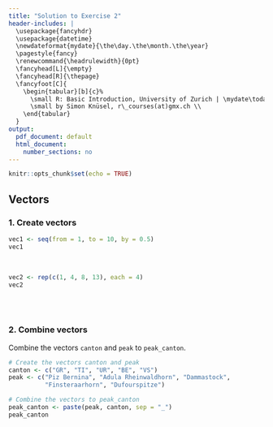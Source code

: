 ```yaml
---
title: "Solution to Exercise 2"
header-includes: |
  \usepackage{fancyhdr}
  \usepackage{datetime}
  \newdateformat{mydate}{\the\day.\the\month.\the\year}
  \pagestyle{fancy}
  \renewcommand{\headrulewidth}{0pt}
  \fancyhead[L]{\empty}
  \fancyhead[R]{\thepage}
  \fancyfoot[C]{
    \begin{tabular}[b]{c}%
      \small R: Basic Introduction, University of Zurich | \mydate\today\ \\
      \small by Simon Knüsel, r\_courses(at)gmx.ch \\
    \end{tabular}
  }
output:
  pdf_document: default
  html_document:
    number_sections: no
---
```


```r
knitr::opts_chunk$set(echo = TRUE)
```

## Vectors

### 1. Create vectors
```r
vec1 <- seq(from = 1, to = 10, by = 0.5)
vec1
```
<br>
```r
vec2 <- rep(c(1, 4, 8, 13), each = 4)
vec2
```
<br><br>

### 2. Combine vectors
Combine the vectors `canton` and `peak` to `peak_canton`.

```r
# Create the vectors canton and peak
canton <- c("GR", "TI", "UR", "BE", "VS")
peak <- c("Piz Bernina", "Adula Rheinwaldhorn", "Dammastock", 
          "Finsteraarhorn", "Dufourspitze")

# Combine the vectors to peak_canton
peak_canton <- paste(peak, canton, sep = "_")
peak_canton
```

